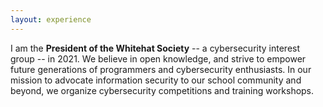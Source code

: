 ```yaml
---
layout: experience
---
```


I am the **President of the Whitehat Society** -- a cybersecurity interest group
-- in 2021. We believe in open knowledge, and strive to empower future
generations of programmers and cybersecurity enthusiasts. In our mission to
advocate information security to our school community and beyond, we organize
cybersecurity competitions and training workshops.

